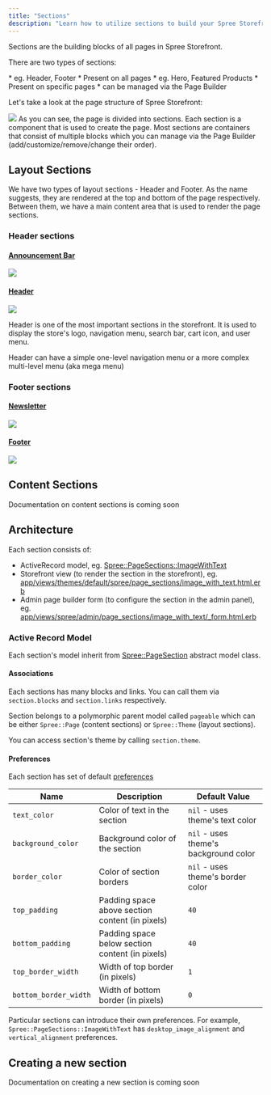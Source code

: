 ```yaml
---
title: "Sections"
description: "Learn how to utilize sections to build your Spree Storefront"
---
```


Sections are the building blocks of all pages in Spree Storefront.

There are two types of sections:

<CardGroup cols={2}>
  <Card title="Layout sections">
    * eg. Header, Footer
    * Present on all pages
  </Card>
  <Card title="Content sections">
    * eg. Hero, Featured Products
    * Present on specific pages
    * can be managed via the Page Builder
  </Card>
</CardGroup>

Let's take a look at the page structure of Spree Storefront:

<Frame>
<img src="/images/developer/storefront/page_structure.png" />
</Frame>
As you can see, the page is divided into sections. Each section is a component that is used to create the page.
Most sections are containers that consist of multiple blocks which you can manage via the Page Builder (add/customize/remove/change their order).

## Layout Sections

We have two types of layout sections - Header and Footer. As the name suggests, they are rendered at the top and bottom of the page respectively. Between them, we have a main content area that is used to render the page sections.

### Header sections

#### [Announcement Bar](https://github.com/spree/spree/blob/main/core/app/models/spree/page_sections/announcement_bar.rb)

<Frame>
<img src="/images/developer/storefront/announcement_bar.png" />
</Frame>

#### [Header](https://github.com/spree/spree/blob/main/core/app/models/spree/page_sections/header.rb)

<Frame>
<img src="/images/developer/storefront/header.png" />
</Frame>

Header is one of the most important sections in the storefront. It is used to display the store's logo, navigation menu, search bar, cart icon, and user menu.

Header can have a simple one-level navigation menu or a more complex multi-level menu (aka mega menu)

### Footer sections

#### [Newsletter](https://github.com/spree/spree/blob/main/core/app/models/spree/page_sections/newsletter.rb)

<Frame>
<img src="/images/developer/storefront/newsletter.png" />
</Frame>

#### [Footer](https://github.com/spree/spree/blob/main/core/app/models/spree/page_sections/footer.rb)

<Frame>
<img src="/images/developer/storefront/footer.png" />
</Frame>


## Content Sections

<Warning>Documentation on content sections is coming soon</Warning>

## Architecture

Each section consists of:

- ActiveRecord model, eg. [Spree::PageSections::ImageWithText](https://github.com/spree/spree/blob/main/core/app/models/spree/page_sections/image_with_text.rb)
- Storefront view (to render the section in the storefront), eg. [app/views/themes/default/spree/page_sections/image_with_text.html.erb](https://github.com/spree/spree/blob/main/storefront/app/views/themes/default/spree/page_sections/_image_with_text.html.erb)
- Admin page builder form (to configure the section in the admin panel), eg. [app/views/spree/admin/page_sections/image_with_text/_form.html.erb](https://github.com/spree/spree/blob/main/admin/app/views/spree/admin/page_sections/forms/_image_with_text.html.erb)

### Active Record Model

Each section's model inherit from [Spree::PageSection](https://github.com/spree/spree/blob/main/core/app/models/spree/page_section.rb) abstract model class.

#### Associations

Each sections has many blocks and links. You can call them via `section.blocks` and `section.links` respectively.

Section belongs to a polymorphic parent model called `pageable` which can be either `Spree::Page` (content sections) or `Spree::Theme` (layout sections).

You can access section's theme by calling `section.theme`.

#### Preferences

Each section has set of default [preferences](/developer/customization/model-preferences)

| Name | Description | Default Value |
| --- | --- | --- |
| `text_color` | Color of text in the section | `nil` - uses theme's text color |
| `background_color` | Background color of the section | `nil` - uses theme's background color |
| `border_color` | Color of section borders | `nil` - uses theme's border color |
| `top_padding` | Padding space above section content (in pixels) | `40` |
| `bottom_padding` | Padding space below section content (in pixels) | `40` |
| `top_border_width` | Width of top border (in pixels) | `1` |
| `bottom_border_width` | Width of bottom border (in pixels) | `0` |

Particular sections can introduce their own preferences. For example, `Spree::PageSections::ImageWithText` has `desktop_image_alignment` and `vertical_alignment` preferences.

## Creating a new section

<Warning>Documentation on creating a new section is coming soon</Warning>